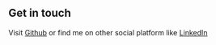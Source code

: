 ## Get in touch

Visit [Github](https://github.com/divya10mishra/) or find me on other social platform like [LinkedIn](https://www.linkedin.com/in/divya-mishra-10/)
